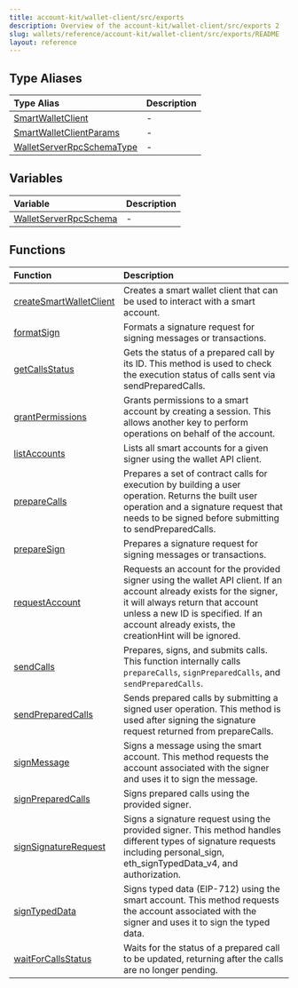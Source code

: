 ```yaml
---
title: account-kit/wallet-client/src/exports
description: Overview of the account-kit/wallet-client/src/exports 2
slug: wallets/reference/account-kit/wallet-client/src/exports/README
layout: reference
---
```


## Type Aliases

| Type Alias                                                              | Description |
| :---------------------------------------------------------------------- | :---------- |
| [SmartWalletClient](type-aliases/SmartWalletClient.mdx)                 | -           |
| [SmartWalletClientParams](type-aliases/SmartWalletClientParams.mdx)     | -           |
| [WalletServerRpcSchemaType](type-aliases/WalletServerRpcSchemaType.mdx) | -           |

## Variables

| Variable                                                     | Description |
| :----------------------------------------------------------- | :---------- |
| [WalletServerRpcSchema](variables/WalletServerRpcSchema.mdx) | -           |

## Functions

| Function                                                         | Description                                                                                                                                                                                                                                            |
| :--------------------------------------------------------------- | :----------------------------------------------------------------------------------------------------------------------------------------------------------------------------------------------------------------------------------------------------- |
| [createSmartWalletClient](functions/createSmartWalletClient.mdx) | Creates a smart wallet client that can be used to interact with a smart account.                                                                                                                                                                       |
| [formatSign](functions/formatSign.mdx)                           | Formats a signature request for signing messages or transactions.                                                                                                                                                                                      |
| [getCallsStatus](functions/getCallsStatus.mdx)                   | Gets the status of a prepared call by its ID. This method is used to check the execution status of calls sent via sendPreparedCalls.                                                                                                                   |
| [grantPermissions](functions/grantPermissions.mdx)               | Grants permissions to a smart account by creating a session. This allows another key to perform operations on behalf of the account.                                                                                                                   |
| [listAccounts](functions/listAccounts.mdx)                       | Lists all smart accounts for a given signer using the wallet API client.                                                                                                                                                                               |
| [prepareCalls](functions/prepareCalls.mdx)                       | Prepares a set of contract calls for execution by building a user operation. Returns the built user operation and a signature request that needs to be signed before submitting to sendPreparedCalls.                                                  |
| [prepareSign](functions/prepareSign.mdx)                         | Prepares a signature request for signing messages or transactions.                                                                                                                                                                                     |
| [requestAccount](functions/requestAccount.mdx)                   | Requests an account for the provided signer using the wallet API client. If an account already exists for the signer, it will always return that account unless a new ID is specified. If an account already exists, the creationHint will be ignored. |
| [sendCalls](functions/sendCalls.mdx)                             | Prepares, signs, and submits calls. This function internally calls `prepareCalls`, `signPreparedCalls`, and `sendPreparedCalls`.                                                                                                                       |
| [sendPreparedCalls](functions/sendPreparedCalls.mdx)             | Sends prepared calls by submitting a signed user operation. This method is used after signing the signature request returned from prepareCalls.                                                                                                        |
| [signMessage](functions/signMessage.mdx)                         | Signs a message using the smart account. This method requests the account associated with the signer and uses it to sign the message.                                                                                                                  |
| [signPreparedCalls](functions/signPreparedCalls.mdx)             | Signs prepared calls using the provided signer.                                                                                                                                                                                                        |
| [signSignatureRequest](functions/signSignatureRequest.mdx)       | Signs a signature request using the provided signer. This method handles different types of signature requests including personal_sign, eth_signTypedData_v4, and authorization.                                                                       |
| [signTypedData](functions/signTypedData.mdx)                     | Signs typed data (EIP-712) using the smart account. This method requests the account associated with the signer and uses it to sign the typed data.                                                                                                    |
| [waitForCallsStatus](functions/waitForCallsStatus.mdx)           | Waits for the status of a prepared call to be updated, returning after the calls are no longer pending.                                                                                                                                                |
